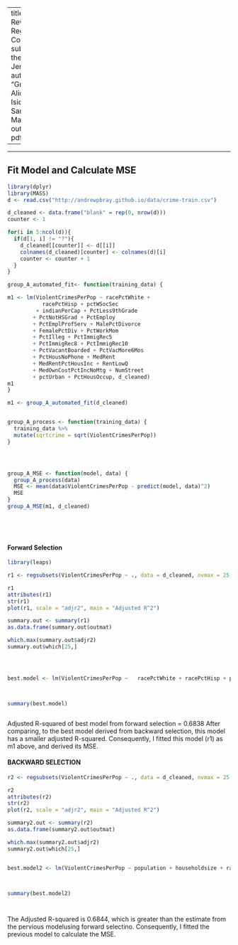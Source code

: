 
---
title: "Lab 3 Revised: Regression Competition"
subtitle: "In the hot New Jersey night"
author: "Group A: Alice Chang, Isidore Weis, Sarah Maebius"
output: pdf_document

---

* * *

## Fit Model and Calculate MSE
```r
library(dplyr)
library(MASS)
d <- read.csv("http://andrewpbray.github.io/data/crime-train.csv")

d_cleaned <- data.frame("blank" = rep(0, nrow(d)))
counter <- 1

for(i in 5:ncol(d)){
  if(d[1, i] != "?"){
    d_cleaned[[counter]] <- d[[i]]
    colnames(d_cleaned)[counter] <- colnames(d)[i]
    counter <- counter + 1
  }
}

group_A_automated_fit<- function(training_data) {

m1 <- lm(ViolentCrimesPerPop ~ racePctWhite + 
           racePctHisp + pctWSocSec 
         + indianPerCap + PctLess9thGrade 
        + PctNotHSGrad + PctEmploy 
        + PctEmplProfServ + MalePctDivorce 
        + FemalePctDiv + PctWorkMom 
        + PctIlleg + PctImmigRec5 
        + PctImmigRec8 + PctImmigRec10 
        + PctVacantBoarded + PctVacMore6Mos 
        + PctHousNoPhone + MedRent 
        + MedRentPctHousInc + RentLowQ 
        + MedOwnCostPctIncNoMtg + NumStreet 
        + pctUrban + PctHousOccup, d_cleaned)
m1
}

m1 <- group_A_automated_fit(d_cleaned)


group_A_process <- function(training_data) {
  training_data %>%
  mutate(sqrtcrime = sqrt(ViolentCrimesPerPop))
}




group_A_MSE <- function(model, data) {
  group_A_process(data)
  MSE <- mean(data$ViolentCrimesPerPop - predict(model, data)^2)
  MSE
}
group_A_MSE(m1, d_cleaned)






```

#### Forward Selection
```r

library(leaps)

r1 <- regsubsets(ViolentCrimesPerPop ~ ., data = d_cleaned, nvmax = 25, method = "forward")

r1
attributes(r1)
str(r1)
plot(r1, scale = "adjr2", main = "Adjusted R^2")

summary.out <- summary(r1)
as.data.frame(summary.out$outmat)

which.max(summary.out$adjr2)
summary.out$which[25,]




best.model <- lm(ViolentCrimesPerPop ~   racePctWhite + racePctHisp + pctWSocSec + indianPerCap + PctLess9thGrade + PctNotHSGrad + PctEmploy + PctEmplProfServ + MalePctDivorce + FemalePctDiv + PctWorkMom + PctIlleg + PctImmigRec5 + PctImmigRec8 + PctImmigRec10 + PctVacantBoarded + PctVacMore6Mos + PctHousNoPhone + MedRent + MedRentPctHousInc + RentLowQ + MedOwnCostPctIncNoMtg + NumStreet + pctUrban + PctHousOccup, d_cleaned)



summary(best.model)



```
Adjusted R-squared of best model from forward selection = 0.6838 
After comparing, to the best model derived from backward selection, this model has a smaller adjusted R-squared.  Consequently, I fitted this model (r1) as m1 above, and derived its MSE. 


#### BACKWARD SELECTION
```r
r2 <- regsubsets(ViolentCrimesPerPop ~ ., data = d_cleaned, nvmax = 25, method = "backward")

r2
attributes(r2)
str(r2)
plot(r2, scale = "adjr2", main = "Adjusted R^2")

summary2.out <- summary(r2)
as.data.frame(summary2.out$outmat)

which.max(summary2.out$adjr2)
summary2.out$which[25,]


best.model2 <- lm(ViolentCrimesPerPop ~ population + householdsize + racePctWhite + numbUrban + medIncome + medFamInc + PctPopUnderPov + PctNotHSGrad + PctEmplProfServ + MalePctDivorce + PctWorkMom + PctIlleg + PctImmigRec5 + PctImmigRec8 + PersPerOccupHous + PersPerRentOccHous + PctPersOwnOccup + PctHousOwnOcc + PctHousOccup + PctVacantBoarded + PctVacMore6Mos + RentLowQ + MedRent + MedOwnCostPctIncNoMtg + NumStreet, d_cleaned) 



summary(best.model2)




```
The Adjusted R-squared is 0.6844, which is greater than the estimate from the pervious modelusing forward selectino. Consequently, I fitted the previous model to calculate the MSE. 
